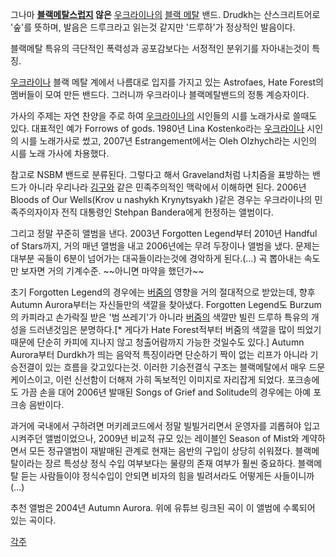 {{{#!html
 <object width="480" height="385"><param name="movie" value="http://www.youtube.com/v/9Yf3eyXhlwg?fs=1&amp;hl=ko_KR"></param><param name="allowFullScreen" value="true"></param><param name="allowscriptaccess" value="always"></param><embed src="http://www.youtube.com/v/9Yf3eyXhlwg?fs=1&amp;hl=ko_KR" type="application/x-shockwave-flash" allowscriptaccess="always" allowfullscreen="true" width="480" height="385"></embed></object>
}}}

그나마 '''[[블랙메탈]]스럽지 않은''' [[우크라이나]]의 [[블랙 메탈]] 밴드.
Drudkh는 산스크리트어로 '숲'를 뜻하며, 발음은 드루크라고 읽는것 같지만 '드루하'가 정상적인 발음이다.

블랙메탈 특유의 극단적인 폭력성과 공포감보다는 서정적인 분위기를 자아내는것이 특징.

[[우크라이나]] 블랙 메탈 계에서 나름대로 입지를 가지고 있는 Astrofaes, Hate Forest의 멤버들이 모여 만든 밴드다. 그러니까 우크라이나 블랙메탈밴드의 정통 계승자이다.

가사의 주제는 자연 찬양을 주로 하여 [[우크라이나]]의 시인들의 시를 노래가사로 쓸때도 있다. 대표적인 예가 Forrows of gods. 1980년 Lina Kostenko라는 [[우크라이나]] 시인의 시를 노래가사로 썼고, 2007년 Estrangement에서는 Oleh Olzhych라는 시인의 시를 노래 가사에 차용했다.

참고로 NSBM 밴드로 분류된다. 그렇다고 해서 Graveland처럼 나치즘을 표방하는 밴드가 아니라 우리나라 [[김구]]와 같은 민족주의적인 맥락에서 이해하면 된다. 2006년 Bloods of Our Wells(Krov u nashykh Krynytsyakh )같은 경우는 우크라이나의 민족주의자이자 전직 대통령인 Stehpan Bandera에게 헌정하는 앨범이다.

그리고 정말 꾸준히 앨범을 낸다. 2003년 Forgotten Legend부터 2010년 Handful of Stars까지, 거의 매년 앨범을 내고 2006년에는 무려 두장이나 앨범을 냈다. 문제는 대부분 곡들이 6분이 넘어가는 대곡들이라는것에 경악하게 된다.(…) 곡 뽑아내는 속도만 보자면 거의 기계수준. ~~아니면 마약을 했던가~~

초기 Forgotten Legend의 경우에는 [[버줌]]의 영향을 거의 절대적으로 받았는데, 향후 Autumn Aurora부터는 자신들만의 색깔을 찾아냈다. Forgotten Legend도 Burzum의 카피라고 손가락질 받은 '범 쓰레기'가 아니라 [[버줌]]의 색깔만 빌린 드루하 특유의 개성을 드러낸것임은 분명하다.[* 게다가 Hate Forest적부터 버줌의 색깔을 많이 띄었기 때문에 단순히 카피에 지나지 않고 청출어람까지 가능한 것일수도 있다.]  Autumn Aurora부터 Durdkh가 띄는  음악적 특징이라면 단순하기 짝이 없는 리프가 아니라 기승전결이 있는 흐름을 갖고있다는것. 이러한 기승전결식 구조는 블랙메탈에서 매우 드문 케이스이고, 이런 신선함이 더해져 가히 독보적인 이미지로 자리잡게 되었다. 포크송에도 가끔 손을 대어 2006년 발매된 Songs of Grief and Solitude의 경우에는 아예 포크송 음반이다.

과거에 국내에서 구하려면 머키레코드에서 정말 빌빌거리면서 운영자를 괴롭혀야 입고시켜주던 앨범이었으나, 2009년 비교적 규모 있는 레이블인 Season of Mist와 계약하면서 모든 정규앨범이 재발매된 관계로 현재는 음반의 구입이 상당히 쉬워졌다. 블랙메탈이라는 장르 특성상 정식 수입 여부보다는 물량의 존재 여부가 훨씬 중요하다. 블랙메탈 듣는 사람들이야 정식수입이 안되면 비자의 힘을 빌려서라도 어떻게든 사들이니까(…)

추천 앨범은 2004년 Autumn Aurora. 위에 유튜브 링크된 곡이 이 앨범에 수록되어 있는 곡이다.  

[[각주]]
